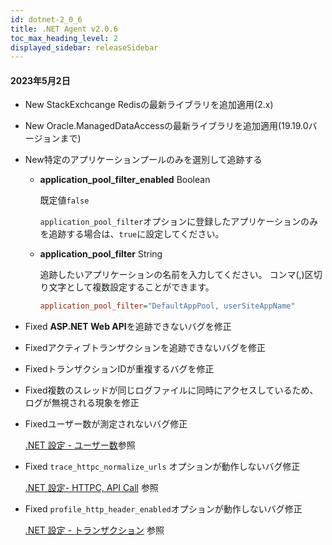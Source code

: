 ```yaml
---
id: dotnet-2_0_6
title: .NET Agent v2.0.6
toc_max_heading_level: 2
displayed_sidebar: releaseSidebar
---
```


#### 2023年5月2日

- <Status>New</Status> StackExchcange Redisの最新ライブラリを追加適用(2.x)

- <Status>New</Status> Oracle.ManagedDataAccessの最新ライブラリを追加適用(19.19.0バージョンまで)

- <Status>New</Status>特定のアプリケーションプールのみを選別して追跡する

  - **application_pool_filter_enabled** <span class='type'>Boolean</span>

    既定値`false`

    `application_pool_filter`オプションに登録したアプリケーションのみを追跡する場合は、`true`に設定してください。

  - **application_pool_filter** <span class='type'>String</span>

    追跡したいアプリケーションの名前を入力してください。 コンマ(,)区切り文字として複数設定することができます。

    ```ini title='whatap.conf'
    application_pool_filter="DefaultAppPool, userSiteAppName"
    ```

- <Status>Fixed</Status> <b>ASP.NET Web API</b>を追跡できないバグを修正

- <Status>Fixed</Status>アクティブトランザクションを追跡できないバグを修正

- <Status>Fixed</Status>トランザクションIDが重複するバグを修正

- <Status>Fixed</Status>複数のスレッドが同じログファイルに同時にアクセスしているため、ログが無視される現象を修正

- <Status>Fixed</Status>ユーザー数が測定されないバグ修正

  [.NET 設定 - ユーザー数](../../dotnet/agent-number-of-user)参照

- <Status>Fixed</Status> <code>trace_httpc_normalize_urls</code> オプションが動作しないバグ修正

  [.NET 設定- HTTPC, API Call](../../dotnet/agent-httpcapicall) 参照

- <Status>Fixed</Status> <code>profile_http_header_enabled</code>オプションが動作しないバグ修正

  [.NET 設定 - トランザクション](../../dotnet/agent-transaction) 参照
